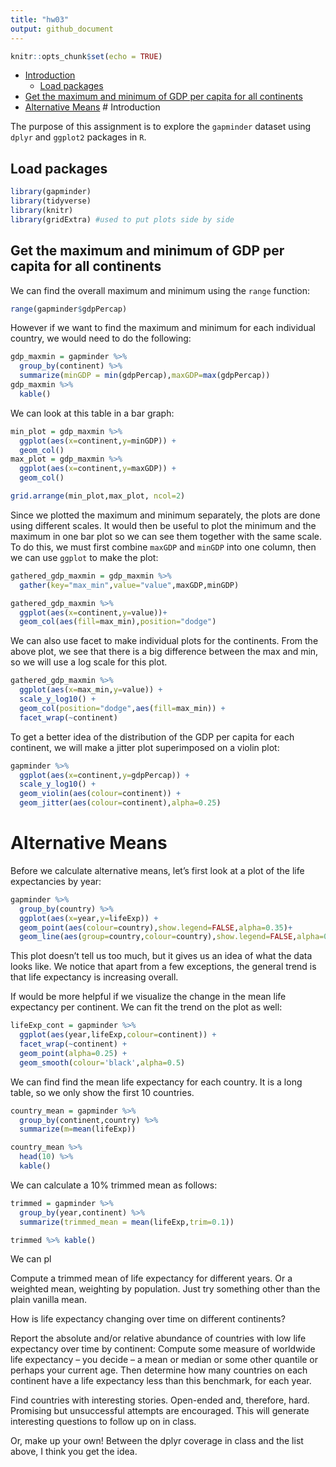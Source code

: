```yaml
---
title: "hw03"
output: github_document
---
```


```r
knitr::opts_chunk$set(echo = TRUE)
```

- [Introduction](#introduction)
  - [Load packages](#load-packages)
- [Get the maximum and minimum of GDP per capita for all continents](#Get the maximum and minimum of GDP per capita for all continents)
- [Alternative Means](#Alternative-Means)
# Introduction

The purpose of this assignment is to explore the `gapminder` dataset using `dplyr` and `ggplot2` packages in `R`.

## Load packages

```r
library(gapminder)
library(tidyverse)
library(knitr)
library(gridExtra) #used to put plots side by side
```

## Get the maximum and minimum of GDP per capita for all continents

We can find the overall maximum and minimum using the `range` function:

```r
range(gapminder$gdpPercap)
```

However if we want to find the maximum and minimum for each individual country, we would need to do the following:

```r
gdp_maxmin = gapminder %>% 
  group_by(continent) %>% 
  summarize(minGDP = min(gdpPercap),maxGDP=max(gdpPercap))
gdp_maxmin %>% 
  kable()
```

We can look at this table in a bar graph:

```r
min_plot = gdp_maxmin %>% 
  ggplot(aes(x=continent,y=minGDP)) +
  geom_col()
max_plot = gdp_maxmin %>% 
  ggplot(aes(x=continent,y=maxGDP)) +
  geom_col()

grid.arrange(min_plot,max_plot, ncol=2)
```

Since we plotted the maximum and minimum separately, the plots are done using different scales. It would then be useful to plot the minimum and the maximum in one bar plot so we can see them together with the same scale. To do this, we must first combine `maxGDP` and `minGDP` into one column, then we can use `ggplot` to make the plot:

```r
gathered_gdp_maxmin = gdp_maxmin %>%
  gather(key="max_min",value="value",maxGDP,minGDP)

gathered_gdp_maxmin %>% 
  ggplot(aes(x=continent,y=value))+
  geom_col(aes(fill=max_min),position="dodge")
```

We can also use facet to make individual plots for the continents. From the above plot, we see that there is a big difference between the max and min, so we will use a log scale for this plot.

```r
gathered_gdp_maxmin %>% 
  ggplot(aes(x=max_min,y=value)) +
  scale_y_log10() +
  geom_col(position="dodge",aes(fill=max_min)) +
  facet_wrap(~continent)
```

To get a better idea of the distribution of the GDP per capita for each continent, we will make a jitter plot superimposed on a violin plot:

```r
gapminder %>% 
  ggplot(aes(x=continent,y=gdpPercap)) +
  scale_y_log10() +
  geom_violin(aes(colour=continent)) + 
  geom_jitter(aes(colour=continent),alpha=0.25)
```


# Alternative Means

Before we calculate alternative means, let's first look at a plot of the life expectancies by year:

```r
gapminder %>% 
  group_by(country) %>% 
  ggplot(aes(x=year,y=lifeExp)) +
  geom_point(aes(colour=country),show.legend=FALSE,alpha=0.35)+
  geom_line(aes(group=country,colour=country),show.legend=FALSE,alpha=0.2)
```

This plot doesn't tell us too much, but it gives us an idea of what the data looks like. We notice that apart from a few exceptions, the general trend is that life expectancy is increasing overall.

If would be more helpful if we visualize the change in the mean life expectancy per continent. We can fit the trend on the plot as well:

```r
lifeExp_cont = gapminder %>% 
  ggplot(aes(year,lifeExp,colour=continent)) + 
  facet_wrap(~continent) +
  geom_point(alpha=0.25) +
  geom_smooth(colour='black',alpha=0.5)
```

We can find find the mean life expectancy for each country. It is a long table, so we only show the first 10 countries.

```r
country_mean = gapminder %>% 
  group_by(continent,country) %>% 
  summarize(m=mean(lifeExp))

country_mean %>% 
  head(10) %>% 
  kable()
```


We can calculate a 10% trimmed mean as follows:

```r
trimmed = gapminder %>% 
  group_by(year,continent) %>% 
  summarize(trimmed_mean = mean(lifeExp,trim=0.1))

trimmed %>% kable()
```

We can pl









Compute a trimmed mean of life expectancy for different years. Or a weighted mean, weighting by population. Just try something other than the plain vanilla mean.

How is life expectancy changing over time on different continents?

Report the absolute and/or relative abundance of countries with low life expectancy over time by continent: Compute some measure of worldwide life expectancy – you decide – a mean or median or some other quantile or perhaps your current age. Then determine how many countries on each continent have a life expectancy less than this benchmark, for each year.

Find countries with interesting stories. Open-ended and, therefore, hard. Promising but unsuccessful attempts are encouraged. This will generate interesting questions to follow up on in class.

Or, make up your own! Between the dplyr coverage in class and the list above, I think you get the idea.